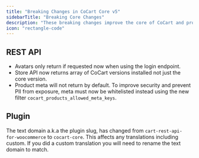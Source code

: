 ```yaml
---
title: "Breaking Changes in CoCart Core v5"
sidebarTitle: "Breaking Core Changes"
description: "These breaking changes improve the core of CoCart and provides better support for these specific features."
icon: "rectangle-code"
---
```


## REST API

* Avatars only return if requested now when using the login endpoint.
* Store API now returns array of CoCart versions installed not just the core version.
* Product meta will not return by default. To improve security and prevent PII from exposure, meta must now be whitelisted instead using the new filter `cocart_products_allowed_meta_keys`.

## Plugin

The text domain a.k.a the plugin slug, has changed from `cart-rest-api-for-woocommerce` to `cocart-core`. This affects any translations including custom. If you did a custom translation you will need to rename the text domain to match.
